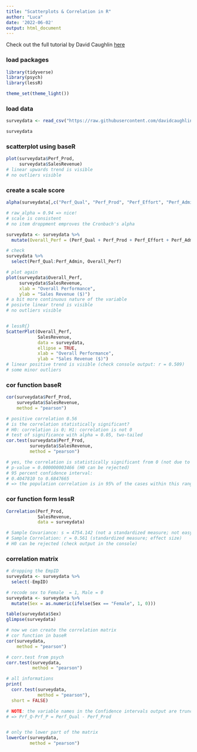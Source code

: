```yaml
---
title: "Scatterplots & Correlation in R"
author: "Luca"
date: '2022-06-02'
output: html_document
---
```


Check out the full tutorial by David Caughlin [here](https://www.youtube.com/watch?v=yoPGwvUzjgQ&list=PLKkRkURCtPjCJOZHskCoyJCPb8wMDs2CW&index=23)


### load packages

```r
library(tidyverse)
library(psych)
library(lessR)

theme_set(theme_light())
```

### load data

```r
surveydata <- read_csv("https://raw.githubusercontent.com/davidcaughlin/R-Tutorial-Data-Files/master/PerfMgmtRewardSystemsExample.csv")

surveydata
```


### scatterplot using baseR

```r
plot(surveydata$Perf_Prod,
     surveydata$SalesRevenue)
# linear upwards trend is visible
# no outliers visible
```


### create a scale score

```r
alpha(surveydata[,c("Perf_Qual", "Perf_Prod", "Perf_Effort", "Perf_Admin")])

# raw_alpha = 0.94 => nice!
# scale is consistent
# no item droppment emproves the Cronbach's alpha

surveydata <- surveydata %>% 
  mutate(Overall_Perf = (Perf_Qual + Perf_Prod + Perf_Effort + Perf_Admin) / 4)

# check
surveydata %>% 
  select(Perf_Qual:Perf_Admin, Overall_Perf)

# plot again
plot(surveydata$Overall_Perf,
     surveydata$SalesRevenue,
     xlab = "Overall Performance",
     ylab = "Sales Revenue ($)")
# a bit more continuous nature of the variable
# posivte linear trend is visible
# no outliers visible


# lessR{}
ScatterPlot(Overall_Perf,
            SalesRevenue,
            data = surveydata,
            ellipse = TRUE,
            xlab = "Overall Performance",
            ylab = "Sales Revenue ($)")
# linear positive trend is visible (check console output: r = 0.509)
# some minor outliers
```



### cor function baseR

```r
cor(surveydata$Perf_Prod,
    surveydata$SalesRevenue,
    method = "pearson")

# positive correlation 0.56
# is the correlation statistically significant?
# H0: correlation is 0; H1: correlation is not 0
# test of significance with alpha = 0.05, two-tailed
cor.test(surveydata$Perf_Prod,
         surveydata$SalesRevenue,
         method = "pearson")

# yes, the correlation is statistically significant from 0 (not due to chance...)
# p-value = 0.000000003466 (H0 can be rejected)
# 95 percent confidence interval:
# 0.4047810 to 0.6847665
# => the population correlation is in 95% of the cases within this range
```



### cor function form lessR

```r
Correlation(Perf_Prod,
            SalesRevenue,
            data = surveydata)

# Sample Covariance: s = 4754.142 (not a standardized measure; not easy to interpret...)
# Sample Correlation: r = 0.561 (standardized measure; effect size)
# H0 can be rejected (check output in the console)
```



### correlation matrix

```r
# dropping the EmpID
surveydata <- surveydata %>% 
  select(-EmpID)

# recode sex to Female  = 1, Male = 0
surveydata <- surveydata %>% 
  mutate(Sex = as.numeric(ifelse(Sex == "Female", 1, 0)))

table(surveydata$Sex)
glimpse(surveydata)

# now we can create the correlation matrix
# cor function in baseR
cor(surveydata,
    method = "pearson")

# corr.test from psych
corr.test(surveydata,
          method = "pearson")

# all informations
print(
  corr.test(surveydata,
            method = "pearson"),
  short = FALSE)

# NOTE: the variable names in the Confidence intervals output are truncated...
# => Prf_Q-Prf_P = Perf_Qual - Perf_Prod


# only the lower part of the matrix
lowerCor(surveydata,
         method = "pearson")
```




